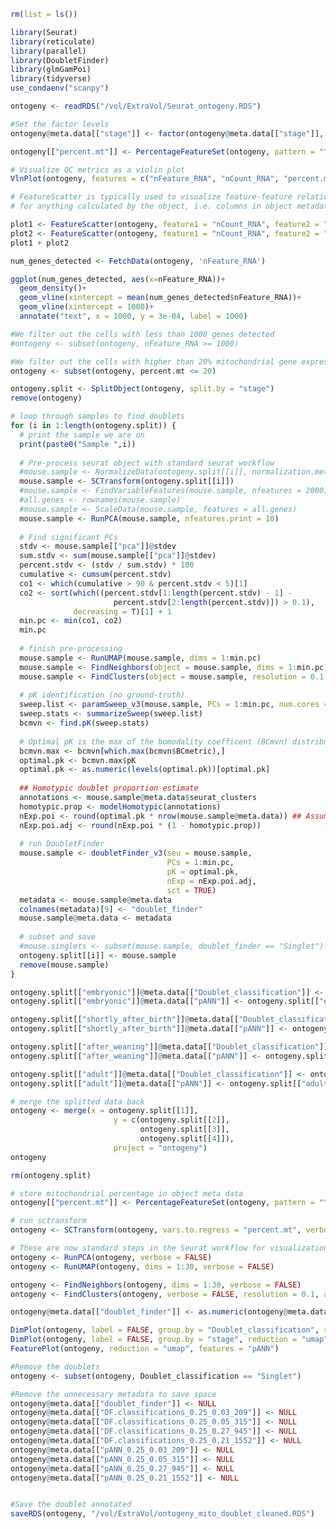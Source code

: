 ```r
rm(list = ls())
```

```r
library(Seurat)
library(reticulate)
library(parallel)
library(DoubletFinder)
library(glmGamPoi)
library(tidyverse)
use_condaenv("scanpy")
```

```r
ontogeny <- readRDS("/vol/ExtraVol/Seurat_ontogeny.RDS")

#Set the factor levels
ontogeny@meta.data[["stage"]] <- factor(ontogeny@meta.data[["stage"]], levels = c("embryonic", "shortly_after_birth", "after_weaning", "adult"))
```

```r
ontogeny[["percent.mt"]] <- PercentageFeatureSet(ontogeny, pattern = "^mt-")
```

```r
# Visualize QC metrics as a violin plot
VlnPlot(ontogeny, features = c("nFeature_RNA", "nCount_RNA", "percent.mt"), ncol = 3, pt.size = 0)
```

```r
# FeatureScatter is typically used to visualize feature-feature relationships, but can be used
# for anything calculated by the object, i.e. columns in object metadata, PC scores etc.

plot1 <- FeatureScatter(ontogeny, feature1 = "nCount_RNA", feature2 = "percent.mt")
plot2 <- FeatureScatter(ontogeny, feature1 = "nCount_RNA", feature2 = "nFeature_RNA")
plot1 + plot2
```

```r
num_genes_detected <- FetchData(ontogeny, 'nFeature_RNA')
```

```r
ggplot(num_genes_detected, aes(x=nFeature_RNA))+
  geom_density()+
  geom_vline(xintercept = mean(num_genes_detected$nFeature_RNA))+
  geom_vline(xintercept = 1000)+
  annotate("text", x = 1000, y = 3e-04, label = 1000)
```

```r
#We filter out the cells with less than 1000 genes detected
#ontogeny <- subset(ontogeny, nFeature_RNA >= 1000)

#We filter out the cells with higher than 20% mitochondrial gene expression
ontogeny <- subset(ontogeny, percent.mt <= 20)
```

```r
ontogeny.split <- SplitObject(ontogeny, split.by = "stage") 
remove(ontogeny)

# loop through samples to find doublets
for (i in 1:length(ontogeny.split)) {
  # print the sample we are on
  print(paste0("Sample ",i))
  
  # Pre-process seurat object with standard seurat workflow
  #mouse.sample <- NormalizeData(ontogeny.split[[i]], normalization.method = "LogNormalize", scale.factor = 10e4)
  mouse.sample <- SCTransform(ontogeny.split[[i]])
  #mouse.sample <- FindVariableFeatures(mouse.sample, nfeatures = 2000)
  #all.genes <- rownames(mouse.sample)
  #mouse.sample <- ScaleData(mouse.sample, features = all.genes)
  mouse.sample <- RunPCA(mouse.sample, nfeatures.print = 10)
  
  # Find significant PCs
  stdv <- mouse.sample[["pca"]]@stdev
  sum.stdv <- sum(mouse.sample[["pca"]]@stdev)
  percent.stdv <- (stdv / sum.stdv) * 100
  cumulative <- cumsum(percent.stdv)
  co1 <- which(cumulative > 90 & percent.stdv < 5)[1]
  co2 <- sort(which((percent.stdv[1:length(percent.stdv) - 1] - 
                       percent.stdv[2:length(percent.stdv)]) > 0.1), 
              decreasing = T)[1] + 1
  min.pc <- min(co1, co2)
  min.pc
  
  # finish pre-processing
  mouse.sample <- RunUMAP(mouse.sample, dims = 1:min.pc)
  mouse.sample <- FindNeighbors(object = mouse.sample, dims = 1:min.pc)              
  mouse.sample <- FindClusters(object = mouse.sample, resolution = 0.1, algorithm = 4)
  
  # pK identification (no ground-truth)
  sweep.list <- paramSweep_v3(mouse.sample, PCs = 1:min.pc, num.cores = detectCores() - 1, sct = TRUE)
  sweep.stats <- summarizeSweep(sweep.list)
  bcmvn <- find.pK(sweep.stats)
  
  # Optimal pK is the max of the bomodality coefficent (BCmvn) distribution
  bcmvn.max <- bcmvn[which.max(bcmvn$BCmetric),]
  optimal.pk <- bcmvn.max$pK
  optimal.pk <- as.numeric(levels(optimal.pk))[optimal.pk]
  
  ## Homotypic doublet proportion estimate
  annotations <- mouse.sample@meta.data$seurat_clusters
  homotypic.prop <- modelHomotypic(annotations) 
  nExp.poi <- round(optimal.pk * nrow(mouse.sample@meta.data)) ## Assuming 7.5% doublet formation rate - tailor for your dataset
  nExp.poi.adj <- round(nExp.poi * (1 - homotypic.prop))
  
  # run DoubletFinder
  mouse.sample <- doubletFinder_v3(seu = mouse.sample, 
                                   PCs = 1:min.pc, 
                                   pK = optimal.pk,
                                   nExp = nExp.poi.adj,
                                   sct = TRUE)
  metadata <- mouse.sample@meta.data
  colnames(metadata)[9] <- "doublet_finder"
  mouse.sample@meta.data <- metadata 
  
  # subset and save
  #mouse.singlets <- subset(mouse.sample, doublet_finder == "Singlet")
  ontogeny.split[[i]] <- mouse.sample
  remove(mouse.sample)
}

```

```r
ontogeny.split[["embryonic"]]@meta.data[["Doublet_classification"]] <- ontogeny.split[["embryonic"]]@meta.data[["DF.classifications_0.25_0.03_209"]] 
ontogeny.split[["embryonic"]]@meta.data[["pANN"]] <- ontogeny.split[["embryonic"]]@meta.data[["pANN_0.25_0.03_209"]]

ontogeny.split[["shortly_after_birth"]]@meta.data[["Doublet_classification"]] <- ontogeny.split[["shortly_after_birth"]]@meta.data[["DF.classifications_0.25_0.05_315"]]
ontogeny.split[["shortly_after_birth"]]@meta.data[["pANN"]] <- ontogeny.split[["shortly_after_birth"]]@meta.data[["pANN_0.25_0.05_315"]]

ontogeny.split[["after_weaning"]]@meta.data[["Doublet_classification"]] <- ontogeny.split[["after_weaning"]]@meta.data[["DF.classifications_0.25_0.27_945"]]
ontogeny.split[["after_weaning"]]@meta.data[["pANN"]] <- ontogeny.split[["after_weaning"]]@meta.data[["pANN_0.25_0.27_945"]]

ontogeny.split[["adult"]]@meta.data[["Doublet_classification"]] <- ontogeny.split[["adult"]]@meta.data[["DF.classifications_0.25_0.21_1552"]]
ontogeny.split[["adult"]]@meta.data[["pANN"]] <- ontogeny.split[["adult"]]@meta.data[["pANN_0.25_0.21_1552"]]
```

```r
# merge the splitted data back
ontogeny <- merge(x = ontogeny.split[[1]],
                       y = c(ontogeny.split[[2]], 
                             ontogeny.split[[3]],
                             ontogeny.split[[4]]),
                       project = "ontogeny")
ontogeny
```


```r
rm(ontogeny.split)
```

```r
# store mitochondrial percentage in object meta data
ontogeny[["percent.mt"]] <- PercentageFeatureSet(ontogeny, pattern = "^mt-")

# run sctransform
ontogeny <- SCTransform(ontogeny, vars.to.regress = "percent.mt", verbose = FALSE)
```

```r
# These are now standard steps in the Seurat workflow for visualization and clustering
ontogeny <- RunPCA(ontogeny, verbose = FALSE)
ontogeny <- RunUMAP(ontogeny, dims = 1:30, verbose = FALSE)

ontogeny <- FindNeighbors(ontogeny, dims = 1:30, verbose = FALSE)
ontogeny <- FindClusters(ontogeny, verbose = FALSE, resolution = 0.1, algorithm = 4)

ontogeny@meta.data[["doublet_finder"]] <- as.numeric(ontogeny@meta.data[["doublet_finder"]])

DimPlot(ontogeny, label = FALSE, group.by = "Doublet_classification", reduction = "umap")
DimPlot(ontogeny, label = FALSE, group.by = "stage", reduction = "umap")
FeaturePlot(ontogeny, reduction = "umap", features = "pANN")
```

```r
#Remove the doublets
ontogeny <- subset(ontogeny, Doublet_classification == "Singlet")

#Remove the unnecessary metadata to save space
ontogeny@meta.data[["doublet_finder"]] <- NULL
ontogeny@meta.data[["DF.classifications_0.25_0.03_209"]] <- NULL
ontogeny@meta.data[["DF.classifications_0.25_0.05_315"]] <- NULL
ontogeny@meta.data[["DF.classifications_0.25_0.27_945"]] <- NULL
ontogeny@meta.data[["DF.classifications_0.25_0.21_1552"]] <- NULL
ontogeny@meta.data[["pANN_0.25_0.03_209"]] <- NULL
ontogeny@meta.data[["pANN_0.25_0.05_315"]] <- NULL
ontogeny@meta.data[["pANN_0.25_0.27_945"]] <- NULL
ontogeny@meta.data[["pANN_0.25_0.21_1552"]] <- NULL


#Save the doublet annotated 
saveRDS(ontogeny, "/vol/ExtraVol/ontogeny_mito_doublet_cleaned.RDS")
```

